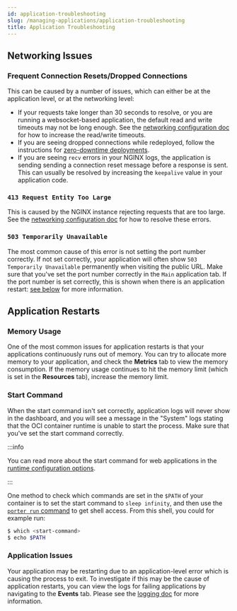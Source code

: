```yaml
---
id: application-troubleshooting
slug: /managing-applications/application-troubleshooting
title: Application Troubleshooting
---
```


## Networking Issues

### Frequent Connection Resets/Dropped Connections

This can be caused by a number of issues, which can either be at the application level, or at the networking level:

- If your requests take longer than 30 seconds to resolve, or you are running a websocket-based application, the default read and write timeouts may not be long enough. See the [networking configuration doc](./network-configuration-options#setting-custom-readwrite-timeouts) for how to increase the read/write timeouts.
- If you are seeing dropped connections while redeployed, follow the instructions for [zero-downtime deployments](../deploying-applications/zero-downtime-deployments).
- If you are seeing `recv` errors in your NGINX logs, the application is sending sending a connection reset message before a response is sent. This can usually be resolved by increasing the `keepalive` value in your application code.

### `413 Request Entity Too Large`

This is caused by the NGINX instance rejecting requests that are too large. See the [networking configuration doc](./network-configuration-options#client-max-body-size) for how to resolve these errors.

### `503 Temporarily Unavailable`

The most common cause of this error is not setting the port number correctly. If not set correctly, your application will often show `503 Temporarily Unavailable` permanently when visiting the public URL. Make sure that you've set the port number correctly in the `Main` application tab. If the port number is set correctly, this is shown when there is an application restart: [see below](#application-restarts) for more information.

## Application Restarts

### Memory Usage

One of the most common issues for application restarts is that your applications continuously runs out of memory. You can try to allocate more memory to your application, and check the **Metrics** tab to view the memory consumption. If the memory usage continues to hit the memory limit (which is set in the **Resources** tab), increase the memory limit.

### Start Command

When the start command isn't set correctly, application logs will never show in the dashboard, and you will see a message in the "System" logs stating that the OCI container runtime is unable to start the process. Make sure that you've set the start command correctly.

:::info

You can read more about the start command for web applications in the [runtime configuration options](../deploying-applications/runtime-configuration-options/web-applications#start-command).

:::

One method to check which commands are set in the `$PATH` of your container is to set the start command to `sleep infinity`, and then use the [`porter run` command](../cli/remote-shell-access) to get shell access. From this shell, you could for example run:

```sh
$ which <start-command>
$ echo $PATH
```

### Application Issues

Your application may be restarting due to an application-level error which is causing the process to exit. To investigate if this may be the cause of application restarts, you can view the logs for failing applications by navigating to the **Events** tab. Please see the [logging doc](#logs-for-failed-applications) for more information.
